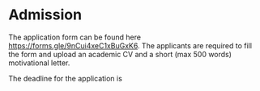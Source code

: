 # Admission

The application form can be found here [https://forms.gle/9nCui4xeC1xBuGxK6](https://forms.gle/9nCui4xeC1xBuGxK6). The applicants are required to fill the form and upload an academic CV and a short (max 500 words) motivational letter.

The deadline for the application is <!-- TODO put deadline here -->